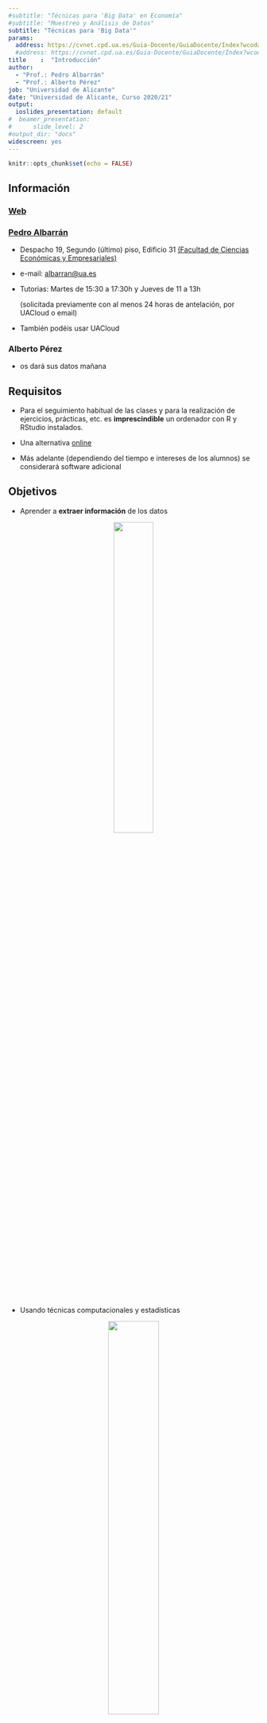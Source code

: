 ```yaml
---
#subtitle: "Técnicas para 'Big Data' en Economía"
#subtitle: "Muestreo y Análisis de Datos"
subtitle: "Técnicas para 'Big Data'"
params:
  address: https://cvnet.cpd.ua.es/Guia-Docente/GuiaDocente/Index?wcodasi=35047&scaca=2020-21 #Eco
  #address: https://cvnet.cpd.ua.es/Guia-Docente/GuiaDocente/Index?wcodasi=22036&scaca=2020-21 #ADE
title    :  "Introducción"
author: 
  - "Prof.: Pedro Albarrán"
  - "Prof.: Alberto Pérez"
job: "Universidad de Alicante" 
date: "Universidad de Alicante, Curso 2020/21"  
output: 
  ioslides_presentation: default
#  beamer_presentation: 
#      slide_level: 2
#output_dir: "docs"
widescreen: yes
---
```


```r
knitr::opts_chunk$set(echo = FALSE)
```

## Información 

### [Web](https://albarran.github.io/CursoBigData/)

### [Pedro Albarrán](https://sites.google.com/site/pedroalbarran)

* Despacho 19, Segundo (último) piso, Edificio 31
[(Facultad de Ciencias Económicas y Empresariales)](https://www.google.es/maps/@38.3835237,-0.5130815,17z)

* e-mail: [albarran@ua.es](mailto:albarran@ua.es)


* Tutorias: Martes de 15:30 a 17:30h y Jueves de 11 a 13h

    (solicitada previamente con al menos 24 horas de antelación, por UACloud o email)

* También podéis usar UACloud


### Alberto Pérez 

* os dará sus datos mañana

## Requisitos

-   Para el seguimiento habitual de las clases y para la realización de ejercicios, prácticas, etc. es **imprescindible** un ordenador con R y RStudio instalados.
    
   <!-- +   Instrucciones en anuncio UACloud  -->
    
-   Una alternativa [online](https://rstudio.cloud/)
    

-   Más adelante (dependiendo del tiempo e intereses de los alumnos) se considerará software adicional
    


## Objetivos

- Aprender a **extraer información** de los datos

<center>

![](./figs/feedback-loop.png){ width=40% }

</center>


- Usando técnicas computacionales y estadísticas

<center>

![](./figs/figure03_Conway.png){ width=45% }

</center>


## “Datificación” de la vida diaria

![](./figs/datificacion.png){ width=70% }



## Importancia de los datos


-   Neelie Kroes (European Commissioner for Digital Agenda): “Data is the oil of the new economy, [...], the new oil for the digital era”


-   Mark Garrett, director financiero de Adobe [en WSJ](https://www.wsj.com/articles/stop-using-excel-finance-chiefs-tell-staffs-1511346601)
    

-   “No quiero que mi equipo de financieros pierda tiempo importando, exportando y manipulando datos, quiero que se centren en lo que los datos nos dicen”


- Si caben en tu ordenador, NO es "Big Data"
    


<!--    
-   Análisis de Datos y Business Intelligence


![](./figs/bi.png){ width=70% }


-->



## Aprendiendo a analizar datos

- Aprender técnicas de análisis de datos es una inversión de futuro  [en el trabajo](http://www.eleconomista.es/empleo/noticias/8592679/09/17/Cientifico-de-datos-la-profesion-mas-atractiva-del-siglo-XXI-por-el-auge-del-Big-Data.html)

- Pero esto NO es magia

![](./figs/170306.bigdata.jpg){ width=70% }


## Aprendiendo a analizar datos (y 2)

- Y requiere saber lo que sé hace
![](./figs/140113.bigdata.jpg)


- [Dan Ariely](https://es.wikipedia.org/wiki/Dan_Ariely) sobre Big Data: [aquí](https://twitter.com/observer1896/status/725596722257367040)



## Contenido

<center>    

![](./figs/indice.png)

</center>   

- Enfoque práctico: aprenderemos técnicas y cómo aplicarlas para posteriormente usar la información en crear valor


- Tres Componentes: 

    1. Programación
    
    2. Obtención y Procesamiento de Datos
    
    3. Modelos de Aprendizaje Estadístico


<!--
-   Podéis consultar la ficha de la asignatura, [para Ecoaquí (Economía)](`r params$address`)
-->

-   Podéis consultar la ficha de la asignatura, [para **Economía** ](https://cvnet.cpd.ua.es/Guia-Docente/GuiaDocente/Index?wcodasi=35047&scaca=2020-21) o [para **ADE**](https://cvnet.cpd.ua.es/Guia-Docente/GuiaDocente/Index?wcodasi=22036&scaca=2020-21)



## Evaluación 

### Continua:

* Ejercicios teórico-prácticos durante el periodo de clases (30%)

    - preguntas y pequeñas prácticas en clase
    
    - ejercicios (más largos) a entregar

* Trabajo empírico final (45%)

* Examen final (25%)

* Requisito: asistir al menos a un 80% de las clases.


### No Continua:

* Trabajo empírico final (50%)

* Examen final (50%)


## Ejemplos de Proyectos

* Ejemplos de la importancia del análisis de datos en economía ([aquí](https://elpais.com/elpais/2017/03/24/ciencia/1490358953_071638.html#?ref=rss&format=simple&link=link) y [aquí](https://elpais.com/economia/2017/04/30/actualidad/1493562507_239457.html)) y en la [empresa](https://www.thoughtspot.com/data-chief/5-ways-machine-learning-can-make-your-bi-better) 

*   Construir un modelo predictivo o de clasificación para conocer las ventas de cada producto en una tienda concreta de "Big Mart".

* Black Friday en “ABC Private Limited” : un modelo para clasificar compras de gran volumen del cliente y crear una oferta personalizada.

* Concesión de préstamos: automatizar el proceso de elegibilidad del préstamo a partir de datos del cliente  (segmentación de clientes)

* Servicio de bicicletas de “Capital BikeShare” : dónde van sus usuarios, cuándo viajan, qué paradas son las más populares.

## Ejemplos de Proyectos Finales (y 2)

*  Modelo predictivo de la renta con información del Censo de EE.UU. sobre varias características demográficas (detección de fraude)

* Predicción del precio de las casas con información sobre el parque de viviendas y las circunstancias económicas de cada área.

* Determinantes de las propinas de taxis en NY en función del lugar de origen, destino, etc.

* Determinantes de la satisfación de los usuarios de Airbnb

* Predicción de Respuesta del Cliente en caso de ser contactados

<!--

* Delitos. Tenemos información de los crímenes cometidos en Chicago desde 2001. Se puede utilizar para predecir el tipo de crimen, incidencia de crímenes por tipo y zona, etc.


    Precio de las acciones. Usando información sobre fundamentales de las acciones, se puede predecir el valor o determinar (clasificar) si están sobrevaloradas o infravaloradas.

    Stock pairs es un estrategia de “trading” desarrollada por “Morgan Stanley” en los años 1980 (ver aquí). Si dos precios de acciones o índices bursátiles como Dow Jones y S&P 500 están históricamente correlados, la ratio de precios tiene un valor estable. Si la ratio de precio se desvía significativamente de ese valor indica que una está infravalorada y deberá subir. El objetivo es desarrollar un modelo que prediga una subida en función de valores pasados de la ratio.
-->


## Programación y pensamiento algorítmico

* Pensamiento algorítmico son un conjunto de habilidades que se relacionan con con la construcción y comprensión de [algoritmos](https://es.wikipedia.org/wiki/Algoritmo)

* Estas capacidades son un componente necesario pero no suficiente del "pensamiento computacional" y de la ciencia de datos.

## Capacidades para el pensamiento algorítmico
 
1. Capacidad de analizar un problema dado
2. Capacidad de especificar con precisión un problema
3. Capacidad de encontrar las acciones básicas que son adecuadas para resolver un problema
4. Capacidad de construir un algoritmo correcto para un problema dado utilizando acciones básicas
5. Capacidad de pensar en todos los posibles casos especiales y normales de un problema
6. Capacidad de mejorar la eficacia de un algoritmo


## Empezando el curso con R ...

* Además de durante las clase, vamos a aprender los fundamentos de R siguiendo este [curso interactivo online](https://www.datacamp.com/community/open-courses/introduccion-a-r)

* Por favor, inscribiros en la plataforma usando vuestras cuentas de @alu.ua.es

* Deberéis haber terminado el curso después de la clase de prácticas de la próxima semana.



## Recursos de Ayuda sobre R

* Además de la ayuda incorporada en R y RStudio, existen muchos recursos "online" con información sobre R, en general en inglés

    + un gran recurso es la plataforma Stackoverflow

* Usar con CUIDADO: existen muchas (demasiadas) formas de hacer las cosas en R y hay que ENTENDER qué se pregunta y qué solución se ofrece

* Un recurso útil son las "chuletas" disponibles [aquí](https://rstudio.com/resources/cheatsheets/)

